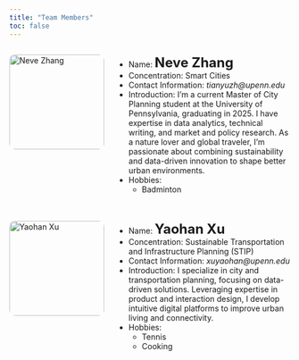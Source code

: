 ```yaml
---
title: "Team Members"
toc: false
---
```


<div style="display: flex; flex-direction: column; gap: 20px;">

<div style="display: flex; gap: 20px; align-items: flex-start;">

<img src="images/Neve.png" alt="Neve Zhang" style="width: 170px; border-radius: 10px;">

<div>
  - Name: <span style="font-size: 24px;">**Neve Zhang**</span>
  - Concentration: Smart Cities
  - Contact Information: <span style="font-style: italic;">tianyuzh@upenn.edu</span>
  - Introduction: I'm a current Master of City Planning student at the University of Pennsylvania, graduating in 2025. I have expertise in data analytics, technical writing, and market and policy research. As a nature lover and global traveler, I'm passionate about combining sustainability and data-driven innovation to shape better urban environments.
  - Hobbies:
    - <span>Badminton</span>
</div>

</div>

<div style="display: flex; gap: 20px; align-items: flex-start;">

<img src="images/Yaohan.png" alt="Yaohan Xu" style="width: 170px; border-radius: 10px;">

<div>
  - Name: <span style="font-size: 24px;">**Yaohan Xu**</span>
  - Concentration: Sustainable Transportation and Infrastructure Planning (STIP)
  - Contact Information: <span style="font-style: italic;">xuyaohan@upenn.edu</span>
  - Introduction: I specialize in city and transportation planning, focusing on data-driven solutions. Leveraging expertise in product and interaction design, I develop intuitive digital platforms to improve urban living and connectivity.
  - Hobbies:
    - <span>Tennis</span>
    - <span>Cooking</span>
</div>

</div>

</div>